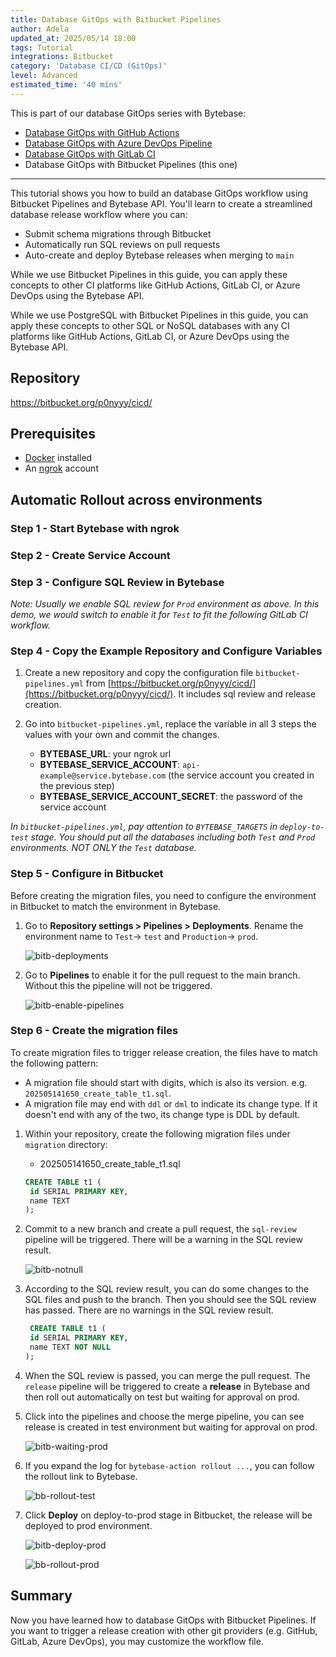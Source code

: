 ```yaml
---
title: Database GitOps with Bitbucket Pipelines
author: Adela
updated_at: 2025/05/14 18:00
tags: Tutorial
integrations: Bitbucket
category: 'Database CI/CD (GitOps)'
level: Advanced
estimated_time: '40 mins'
---
```



This is part of our database GitOps series with Bytebase:

- [Database GitOps with GitHub Actions](/tutorials/gitops-github-workflow)
- [Database GitOps with Azure DevOps Pipeline](/tutorials/gitops-azure-devops-workflow)
- [Database GitOps with GitLab CI](/tutorials/gitops-gitlab-workflow)
- Database GitOps with Bitbucket Pipelines (this one)

---

This tutorial shows you how to build an database GitOps workflow using Bitbucket Pipelines and Bytebase API. You'll learn to create a streamlined database release workflow where you can:

- Submit schema migrations through Bitbucket
- Automatically run SQL reviews on pull requests
- Auto-create and deploy Bytebase releases when merging to `main`

While we use Bitbucket Pipelines in this guide, you can apply these concepts to other CI platforms like GitHub Actions, GitLab CI, or Azure DevOps using the Bytebase API.

<Info>

While we use PostgreSQL with Bitbucket Pipelines in this guide, you can apply these concepts to other SQL or NoSQL databases with any CI platforms like GitHub Actions, GitLab CI, or Azure DevOps using the Bytebase API.

</Info>

## Repository

https://bitbucket.org/p0nyyy/cicd/

## Prerequisites

- [Docker](https://www.docker.com/) installed
- An [ngrok](https://ngrok.com/) account

## Automatic Rollout across environments

### Step 1 - Start Bytebase with ngrok

<StartWithNgrok />

### Step 2 - Create Service Account

<CreateServiceAccountGitOps />

### Step 3 - Configure SQL Review in Bytebase

<ConfigSQLReview />

_Note: Usually we enable SQL review for `Prod` environment as above. In this demo, we would switch to enable it for `Test` to fit the following GitLab CI workflow._

### Step 4 - Copy the Example Repository and Configure Variables

1. Create a new repository and copy the configuration file `bitbucket-pipelines.yml` from [https://bitbucket.org/p0nyyy/cicd/](https://bitbucket.org/p0nyyy/cicd/). It includes sql review and release creation.

1. Go into `bitbucket-pipelines.yml`, replace the variable in all 3 steps the values with your own and commit the changes.

   - **BYTEBASE_URL**: your ngrok url
   - **BYTEBASE_SERVICE_ACCOUNT**: `api-example@service.bytebase.com` (the service account you created in the previous step)
   - **BYTEBASE_SERVICE_ACCOUNT_SECRET**: the password of the service account

_In `bitbucket-pipelines.yml`, pay attention to `BYTEBASE_TARGETS` in `deploy-to-test` stage. You should put all the databases including both `Test` and `Prod` environments. NOT ONLY the `Test` database._

### Step 5 - Configure in Bitbucket

Before creating the migration files, you need to configure the environment in Bitbucket to match the environment in Bytebase.

1. Go to **Repository settings > Pipelines > Deployments**. Rename the environment name to `Test`-> `test` and `Production`-> `prod`.

   ![bitb-deployments](/content/docs/tutorials/gitops-bitbucket-workflow/bitb-deployments.webp)

1. Go to **Pipelines** to enable it for the pull request to the main branch. Without this the pipeline will not be triggered.

   ![bitb-enable-pipelines](/content/docs/tutorials/gitops-bitbucket-workflow/bitb-enable-pipelines.webp)

### Step 6 - Create the migration files

To create migration files to trigger release creation, the files have to match the following pattern:

- A migration file should start with digits, which is also its version. e.g. `202505141650_create_table_t1.sql`.
- A migration file may end with `ddl` or `dml` to indicate its change type. If it doesn't end with any of the two, its change type is DDL by default.

1. Within your repository, create the following migration files under `migration` directory:

   - 202505141650_create_table_t1.sql

   ```sql
   CREATE TABLE t1 (
    id SERIAL PRIMARY KEY,
    name TEXT
   );
   ```

1. Commit to a new branch and create a pull request, the `sql-review` pipeline will be triggered. There will be a warning in the SQL review result.

   ![bitb-notnull](/content/docs/tutorials/gitops-bitbucket-workflow/bitb-notnull.webp)

1. According to the SQL review result, you can do some changes to the SQL files and push to the branch. Then you should see the SQL review has passed. There are no warnings in the SQL review result.

   ```sql
    CREATE TABLE t1 (
    id SERIAL PRIMARY KEY,
    name TEXT NOT NULL
   );
   ```

1. When the SQL review is passed, you can merge the pull request. The `release` pipeline will be triggered to create a **release** in Bytebase and then roll out automatically on test but waiting for approval on prod.

1. Click into the pipelines and choose the merge pipeline, you can see release is created in test environment but waiting for approval on prod.

   ![bitb-waiting-prod](/content/docs/tutorials/gitops-bitbucket-workflow/bitb-waiting-prod.webp)

1. If you expand the log for `bytebase-action rollout ...`, you can follow the rollout link to Bytebase.

   ![bb-rollout-test](/content/docs/tutorials/gitops-bitbucket-workflow/bb-rollout-test.webp)

1. Click **Deploy** on deploy-to-prod stage in Bitbucket, the release will be deployed to prod environment.

   ![bitb-deploy-prod](/content/docs/tutorials/gitops-bitbucket-workflow/bitb-deploy-prod.webp)

   ![bb-rollout-prod](/content/docs/tutorials/gitops-bitbucket-workflow/bb-rollout-prod.webp)

## Summary

Now you have learned how to database GitOps with Bitbucket Pipelines. If you want to trigger a release creation with other git providers (e.g. GitHub, GitLab, Azure DevOps), you may customize the workflow file.
